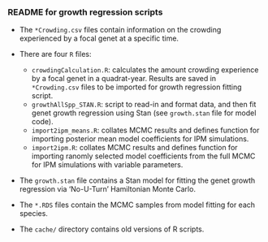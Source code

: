 ### README for growth regression scripts

* The ``*Crowding.csv`` files contain information on the crowding experienced by a focal genet at a specific time.

* There are four ``R`` files:
    + ``crowdingCalculation.R``: calculates the amount crowding experience by a focal genet in a quadrat-year. Results are saved in ``*Crowding.csv`` files to be imported for growth regression fitting script.
    + ``growthAllSpp_STAN.R``: script to read-in and format data, and then fit genet growth regression using Stan (see ``growth.stan`` file for model code).
    + ``import2ipm_means.R``: collates MCMC results and defines function for importing posterior mean model coefficients for IPM simulations.
    + ``import2ipm.R``: collates MCMC results and defines function for importing ranomly selected model coefficients from the full MCMC for IPM simulations with variable parameters.
    
* The ``growth.stan`` file contains a Stan model for fitting the genet growth regression via ‘No-U-Turn’ Hamiltonian Monte Carlo. 

* The ``*.RDS`` files contain the MCMC samples from model fitting for each species.

* The ``cache/`` directory contains old versions of R scripts.